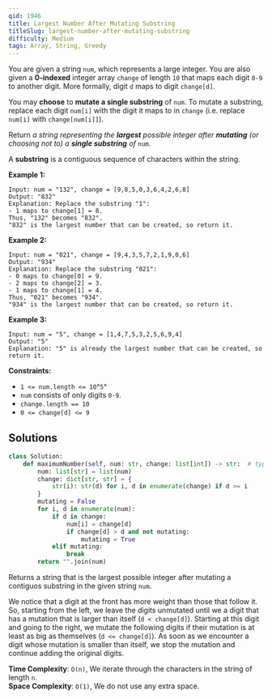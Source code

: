 ```yaml
---
qid: 1946
title: Largest Number After Mutating Substring
titleSlug: largest-number-after-mutating-substring
difficulty: Medium
tags: Array, String, Greedy
---
```


You are given a string `num`, which represents a large integer. You are
also given a **0-indexed** integer array `change` of length `10` that
maps each digit `0-9` to another digit. More formally, digit `d` maps to
digit `change[d]`.

You may **choose** to **mutate a single substring** of `num`. To mutate
a substring, replace each digit `num[i]` with the digit it maps to in
`change` (i.e. replace `num[i]` with `change[num[i]]`).

Return *a string representing the **largest** possible integer after
**mutating** (or choosing not to) a **single substring** of* `num`.

A **substring** is a contiguous sequence of characters within the
string.



**Example 1:**

    Input: num = "132", change = [9,8,5,0,3,6,4,2,6,8]
    Output: "832"
    Explanation: Replace the substring "1":
    - 1 maps to change[1] = 8.
    Thus, "132" becomes "832".
    "832" is the largest number that can be created, so return it.

**Example 2:**

    Input: num = "021", change = [9,4,3,5,7,2,1,9,0,6]
    Output: "934"
    Explanation: Replace the substring "021":
    - 0 maps to change[0] = 9.
    - 2 maps to change[2] = 3.
    - 1 maps to change[1] = 4.
    Thus, "021" becomes "934".
    "934" is the largest number that can be created, so return it.

**Example 3:**

    Input: num = "5", change = [1,4,7,5,3,2,5,6,9,4]
    Output: "5"
    Explanation: "5" is already the largest number that can be created, so return it.



**Constraints:**

-   `1 <= num.length <= 10`^`5`^
-   `num` consists of only digits `0-9`.
-   `change.length == 10`
-   `0 <= change[d] <= 9`

## Solutions

```python
class Solution:
    def maximumNumber(self, num: str, change: list[int]) -> str:  # type: ignore
        num: list[str] = list(num)
        change: dict[str, str] = {
            str(i): str(d) for i, d in enumerate(change) if d >= i
        }
        mutating = False
        for i, d in enumerate(num):
            if d in change:
                num[i] = change[d]
                if change[d] > d and not mutating:
                    mutating = True
            elif mutating:
                break
        return "".join(num)
```

Returns a string that is the largest possible integer after mutating a contiguos substring in the given string `num`.

We notice that a digit at the front has more weight than those that follow it.
So, starting from the left, we leave the digits unmutated until we a digit that has a mutation that is larger than itself (`d < change[d]`).
Starting at this digit and going to the right, we mutate the following digits if their mutation is at least as big as themselves (`d <= change[d]`).
As soon as we encounter a digit whose mutation is smaller than itself, we stop the mutation and continue adding the original digits.

**Time Complexity**: `O(n)`, We iterate through the characters in the string of length `n`.  
**Space Complexity**: `O(1)`, We do not use any extra space.  

